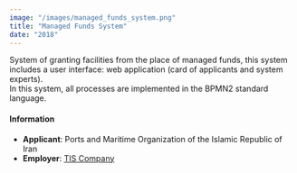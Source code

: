 ```yaml
---
image: "/images/managed_funds_system.png"
title: "Managed Funds System"
date: "2018"
---
```


System of granting facilities from the place of managed funds, this system includes a user interface: web application (card of applicants and system experts). <br />
In this system, all processes are implemented in the BPMN2 standard language.

#### Information

-   **Applicant**: Ports and Maritime Organization of the Islamic Republic of Iran
-   **Employer**: [TIS Company](https://tis-co.ir/)
